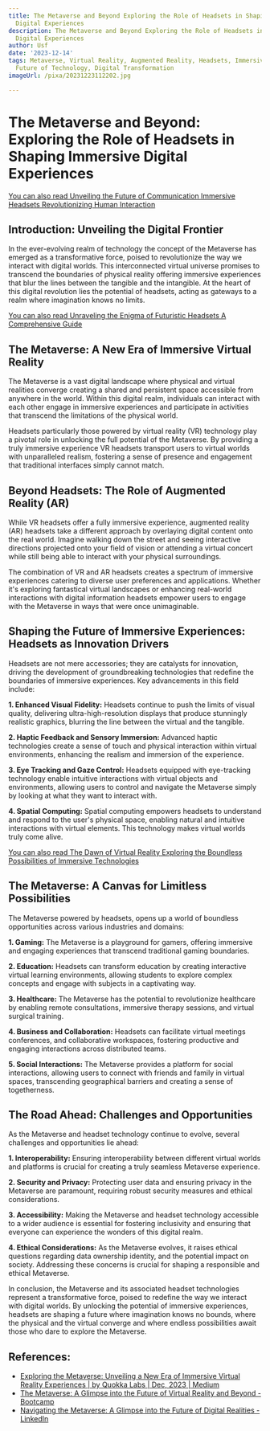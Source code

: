 ```yaml
---
title: The Metaverse and Beyond Exploring the Role of Headsets in Shaping Immersive
  Digital Experiences
description: The Metaverse and Beyond Exploring the Role of Headsets in Shaping Immersive
  Digital Experiences
author: Usf
date: '2023-12-14'
tags: Metaverse, Virtual Reality, Augmented Reality, Headsets, Immersive Digital Experiences,
  Future of Technology, Digital Transformation
imageUrl: /pixa/20231223112202.jpg

---
```

# The Metaverse and Beyond: Exploring the Role of Headsets in Shaping Immersive Digital Experiences

[You can also read Unveiling the Future of Communication Immersive Headsets Revolutionizing Human  Interaction](Unveiling%20the%20Future%20of%20Communication%20Immersive%20Headsets%20Revolutionizing%20Human%20Interaction)


## Introduction: Unveiling the Digital Frontier

In the ever-evolving realm of technology the concept of  the Metaverse has emerged as a transformative force, poised to  revolutionize the way we interact with digital  worlds. This interconnected virtual universe promises to transcend the boundaries of physical reality offering immersive experiences that  blur the  lines  between the tangible and the intangible. At the heart of this digital revolution lies the potential of headsets, acting as gateways  to  a realm where imagination knows no limits.

[You can also read Unraveling the Enigma of Futuristic Headsets A Comprehensive Guide](Unraveling%20the%20Enigma%20of%20Futuristic%20Headsets%20A%20Comprehensive%20Guide)


## The Metaverse: A New Era  of Immersive Virtual Reality

The Metaverse is a vast digital landscape where physical and virtual realities converge creating a shared and  persistent space  accessible  from anywhere in the world. Within this digital realm, individuals can interact with each other engage in immersive experiences and participate in activities that transcend the limitations of the physical world.

Headsets particularly those powered by virtual reality (VR) technology play  a pivotal role in unlocking the full potential of the  Metaverse. By providing a truly  immersive experience VR headsets transport users to virtual worlds with  unparalleled  realism, fostering a sense of presence and engagement that traditional interfaces simply cannot match.

##  Beyond Headsets: The  Role of Augmented Reality (AR)

While VR headsets offer a fully immersive experience, augmented  reality (AR) headsets take a different approach by  overlaying digital content onto the real world. Imagine walking down the street and seeing  interactive directions projected onto your field  of vision or attending a virtual concert while still  being able to interact with your physical surroundings.

The combination of VR and AR headsets creates  a spectrum of immersive experiences catering to diverse user preferences and applications. Whether it's exploring fantastical  virtual landscapes or enhancing real-world interactions  with digital information headsets empower users to engage with the Metaverse in ways that were once unimaginable.

## Shaping the  Future of Immersive Experiences: Headsets as Innovation  Drivers

Headsets are not mere accessories; they  are  catalysts for innovation, driving the development of  groundbreaking technologies that  redefine the boundaries of immersive experiences. Key advancements in this field include:

**1. Enhanced Visual Fidelity:** Headsets  continue to push  the  limits of visual  quality, delivering ultra-high-resolution displays  that produce stunningly realistic graphics, blurring the line between the  virtual and the tangible.

**2.  Haptic Feedback and Sensory Immersion:**  Advanced haptic technologies create a sense of touch and physical  interaction within virtual environments, enhancing the realism and immersion of the experience.

**3.  Eye Tracking and Gaze Control:** Headsets equipped with eye-tracking technology  enable intuitive interactions with virtual  objects and  environments, allowing users to control and  navigate the Metaverse simply by looking at what they want to interact with.

**4. Spatial Computing:** Spatial computing empowers  headsets to understand and respond to  the user's physical space, enabling natural  and intuitive  interactions with virtual elements.  This technology makes virtual  worlds truly come alive.

[You can also read The Dawn of Virtual Reality Exploring the Boundless Possibilities of Immersive  Technologies](The%20Dawn%20of%20Virtual%20Reality%20Exploring%20the%20Boundless%20Possibilities%20of%20Immersive%20Technologies)


## The Metaverse: A Canvas for Limitless Possibilities

The Metaverse powered by headsets, opens up  a world of boundless opportunities across various  industries and domains:

**1. Gaming:** The Metaverse is a playground for  gamers, offering immersive and  engaging experiences that transcend traditional gaming boundaries.

**2. Education:** Headsets can transform education by creating interactive virtual learning environments, allowing students to explore  complex  concepts and engage with subjects  in a captivating way.

**3. Healthcare:** The  Metaverse has the  potential to revolutionize healthcare by enabling remote consultations, immersive therapy sessions, and virtual surgical training.

**4. Business and Collaboration:** Headsets can  facilitate virtual meetings conferences, and collaborative workspaces, fostering productive and engaging  interactions across distributed teams.

**5. Social Interactions:** The Metaverse provides a platform for social interactions, allowing users to connect with friends and family in  virtual spaces, transcending geographical barriers and creating a sense of togetherness.

## The Road Ahead: Challenges and  Opportunities

As the  Metaverse and headset technology continue to evolve, several  challenges and opportunities lie ahead:

**1. Interoperability:** Ensuring interoperability between different virtual worlds and platforms is crucial for creating a truly seamless Metaverse experience.

**2. Security and Privacy:** Protecting user data and ensuring privacy in the  Metaverse are paramount, requiring robust security measures and ethical considerations.

**3. Accessibility:** Making the Metaverse and headset technology  accessible to a wider audience is essential for fostering  inclusivity and ensuring that everyone can experience the wonders  of this digital  realm.

**4. Ethical Considerations:** As the Metaverse evolves, it raises ethical questions regarding data ownership  identity, and the potential impact on society. Addressing these concerns is crucial for shaping a responsible and ethical Metaverse.

In conclusion, the Metaverse and its associated headset technologies represent  a transformative  force, poised to redefine the way we interact with digital worlds. By unlocking the potential of immersive experiences, headsets are  shaping a future where imagination knows no bounds,  where the  physical and the virtual converge and  where endless possibilities await those who dare to explore the Metaverse.

## References:
- [Exploring the Metaverse: Unveiling a New Era of Immersive Virtual Reality Experiences | by Quokka Labs | Dec, 2023 | Medium](https://medium.com/@quokkalabs135/exploring-the-metaverse-unveiling-a-new-era-of-immersive-virtual-reality-experiences-772676c90f55)
- [The Metaverse: A Glimpse into the Future of Virtual Reality and Beyond - Bootcamp](https://bootcamp.uxdesign.cc/the-metaverse-a-glimpse-into-the-future-of-virtual-reality-and-beyond-13aac467d173)
- [Navigating the Metaverse: A Glimpse into the Future of Digital Realities - LinkedIn](https://www.linkedin.com/pulse/navigating-metaverse-glimpse-future-digital-realities-abhinav-suresh-yafzf)
